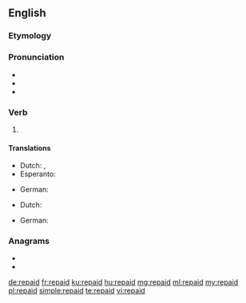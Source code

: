 ==English==

===Etymology===
{{prefix|re|paid|lang=en}}

===Pronunciation===
* {{IPA|/ɹiˈpeɪd/|lang=en}}
* {{audio|En-us-repaid.ogg|Audio (US)|lang=en}}
* {{rhymes|eɪd|lang=en}}

===Verb===
{{head|en|verb form}}

# {{en-past of|repay}}

====Translations====
{{trans-top|past tense of repay}}
* Dutch: {{t+|nl|de}}, {{t+|nl|den}}
* Esperanto: {{t+|eo|is}}
{{trans-mid}}
* German: {{t|de|zurückgezahlt}}
{{trans-bottom}}
{{trans-top|past participle of repay}}
* Dutch: {{t+|nl|ge}}
{{trans-mid}}
* German: {{t|de|zurückgezahlt}}
{{trans-bottom}}

===Anagrams===
* {{l|en|diaper}}
* {{l|en|paired}}

[[de:repaid]]
[[fr:repaid]]
[[ku:repaid]]
[[hu:repaid]]
[[mg:repaid]]
[[ml:repaid]]
[[my:repaid]]
[[pl:repaid]]
[[simple:repaid]]
[[te:repaid]]
[[vi:repaid]]